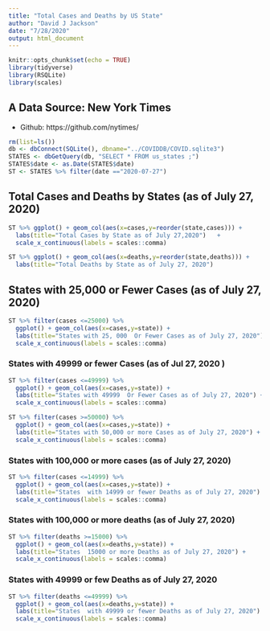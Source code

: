 ```yaml
---
title: "Total Cases and Deaths by US State"
author: "David J Jackson"
date: "7/28/2020"
output: html_document
---
```


```r
knitr::opts_chunk$set(echo = TRUE)
library(tidyverse)
library(RSQLite)
library(scales)
```

## A Data Source: New York Times
* Github: https://github.com/nytimes/

```r
rm(list=ls())
db <- dbConnect(SQLite(), dbname="../COVIDDB/COVID.sqlite3")
STATES <- dbGetQuery(db, "SELECT * FROM us_states ;")
STATES$date <- as.Date(STATES$date)
ST <- STATES %>% filter(date =="2020-07-27")
```

## Total Cases and Deaths by States (as of July 27, 2020)

```r
ST %>% ggplot() + geom_col(aes(x=cases,y=reorder(state,cases))) +
  labs(title="Total Cases by State as of July 27,2020")   +
  scale_x_continuous(labels = scales::comma)
```

```r
ST %>% ggplot() + geom_col(aes(x=deaths,y=reorder(state,deaths))) +
  labs(title="Total Deaths by State as of July 27, 2020") 
```

## States with 25,000 or Fewer Cases (as of July 27, 2020)

```r
ST %>% filter(cases <=25000) %>%
  ggplot() + geom_col(aes(x=cases,y=state)) +
  labs(title="States with 25, 000  Or Fewer Cases as of July 27, 2020") +
  scale_x_continuous(labels = scales::comma)
```

### States with 49999 or fewer Cases (as of Jul 27, 2020 )

```r
ST %>% filter(cases <=49999) %>%
  ggplot() + geom_col(aes(x=cases,y=state)) +
  labs(title="States with 49999  Or Fewer Cases as of July 27, 2020") +
  scale_x_continuous(labels = scales::comma)
```
```r
ST %>% filter(cases >=50000) %>%
  ggplot() + geom_col(aes(x=cases,y=state)) +
  labs(title="States with 50,000 or more Cases as of July 27, 2020") +
  scale_x_continuous(labels = scales::comma)
```

### States with 100,000 or more cases (as of July 27, 2020)

```r
ST %>% filter(cases <=14999) %>%
  ggplot() + geom_col(aes(x=cases,y=state)) +
  labs(title="States  with 14999 or fewer Deaths as of July 27, 2020") +
  scale_x_continuous(labels = scales::comma)
```

### States with 100,000 or more deaths (as of July 27, 2020)

```r
ST %>% filter(deaths >=15000) %>%
  ggplot() + geom_col(aes(x=deaths,y=state)) +
  labs(title="States  15000 or more Deaths as of July 27, 2020") +
  scale_x_continuous(labels = scales::comma)
```

### States with 49999 or few Deaths as of July 27, 2020

```r
ST %>% filter(deaths <=49999) %>%
  ggplot() + geom_col(aes(x=deaths,y=state)) +
  labs(title="States  with 49999 or fewer Deaths as of July 27, 2020") +
  scale_x_continuous(labels = scales::comma)
```